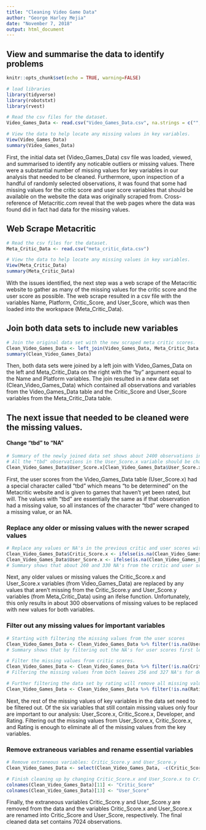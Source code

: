 ---
title: "Cleaning Video Game Data"
author: "George Harley Mejia"
date: "November 7, 2018"
output: html_document
---


## View and summarise the data to identify problems

```{r}
knitr::opts_chunk$set(echo = TRUE, warning=FALSE)

# load libraries
library(tidyverse)
library(robotstxt)
library(rvest)

# Read the csv files for the dataset.
Video_Games_Data <- read.csv("Video_Games_Data.csv", na.strings = c("", "NA"))

# View the data to help locate any missing values in key variables.
View(Video_Games_Data)
summary(Video_Games_Data)

```
  First, the initial data set (Video_Games_Data) csv file was loaded, viewed, and summarised to identify any noticable outliers or missing values. There were a substantial number of missing values for key variables in our analysis that needed to be cleaned. Furthermore, upon inspection of a handful of randomly selected observations, it was found that some had missing values for the critic score and user score variables that should be available on the website the data was originally scraped from. Cross-reference of Metacritic.com reveal that the web pages where the data was found did in fact had data for the missing values.

## Web Scrape Metacritic
```{r}
# Read the csv files for the dataset.
Meta_Critic_Data <- read.csv("meta_critic_data.csv")

# View the data to help locate any missing values in key variables.
View(Meta_Critic_Data)
summary(Meta_Critic_Data)
```
  With the issues identified, the next step was a web scrape of the Metacritic website to gather as many of the missing values for the critic score and the user score as possible. The web scrape resulted in a csv file with the variables Name, Platform, Critic_Score, and User_Score, which was then loaded into the workspace (Meta_Critic_Data). 

## Join both data sets to include new variables
```{r}
# Join the original data set with the new scraped meta critic scores.
Clean_Video_Games_Data <- left_join(Video_Games_Data, Meta_Critic_Data, by= c("Name", "Platform"))
summary(Clean_Video_Games_Data)
```

  Then, both data sets were joined by a left join with Video_Games_Data on the left and Meta_Critic_Data on the right with the “by” argument equal to the Name and Platform variables. The join resulted in a new data set (Clean_Video_Games_Data) which contained all observations and variables from the Video_Games_Data table and the Critic_Score and User_Score variables from the Meta_Critic_Data table. 

## The next issue that needed to be cleaned were the missing values. 
#### Change "tbd" to "NA"
```{r}
# Summary of the newly joined data set shows about 2400 observations in the User score variable are classified as "tbd".
# All the "tbd" observations in the User_Score.x variable should be changed to "NA" because they are essentially missing values in the data.
Clean_Video_Games_Data$User_Score.x[Clean_Video_Games_Data$User_Score.x == "tbd"] <- NA

```

  First, the user scores from the Video_Games_Data table (User_Score.x) had a special character called “tbd” which means “to be determined” on the Metacritic website and is given to games that haven’t yet been rated, but will. The values with “tbd” are essentially the same as if that observation had a missing value, so all instances of the character “tbd” were changed to a missing value, or an NA.
  
### Replace any older or missing values with the newer scraped values
```{r}
# Replace any values or NA's in the previous critic and user scores with any newer values.
Clean_Video_Games_Data$Critic_Score.x <- ifelse(is.na(Clean_Video_Games_Data$Critic_Score.y), Clean_Video_Games_Data$Critic_Score.x, Clean_Video_Games_Data$Critic_Score.y)
Clean_Video_Games_Data$User_Score.x <- ifelse(is.na(Clean_Video_Games_Data$User_Score.y), Clean_Video_Games_Data$User_Score.x, Clean_Video_Games_Data$User_Score.y)
# Summary shows that about 260 and 330 NA's from the critic and user scores were replaced, respectively.

```

  Next, any older values or missing values the Critic_Score.x and User_Score.x variables (from Video_Games_Data) are replaced by any values that aren’t missing from the Critic_Score.y and User_Score.y variables (from Meta_Critic_Data) using an ifelse function. Unfortunately, this only results in about 300 observations of missing values to be replaced with new values for both variables.
  
### Filter out any missing values for important variables
```{r}
# Starting with filtering the missing values from the user scores
Clean_Video_Games_Data <- Clean_Video_Games_Data %>% filter(!is.na(User_Score.x))
# Summary shows that by filtering out the NA's for user scores first leaves 572, 263, and 343 NA's for critic score, developer, and rating, respectively, with 7923 observations remaining.

# Filter the missing values from critic scores.
Clean_Video_Games_Data <- Clean_Video_Games_Data %>% filter(!is.na(Critic_Score.x))
# Filtering the missing values from both leaves 256 and 327 NA's for developer and rating, respectively, with 7351 observations remaining. 

# Further filtering the data set by rating will remove all missing values from key variables.
Clean_Video_Games_Data <- Clean_Video_Games_Data %>% filter(!is.na(Rating))
```

  Next, the rest of the missing values of key variables in the data set need to be filtered out. Of the six variables that still contain missing values only four are important to our analysis: User_Score.x, Critic_Score.x, Developer, and Rating. Filtering out the missing values from User_Score.x, Critic_Score.x, and Rating is enough to eliminate all of the missing values from the key variables. 
  
### Remove extraneous variables and rename essential variables
```{r}
# Remove extraneous variables: Critic_Score.y and User_Score.y
Clean_Video_Games_Data <- select(Clean_Video_Games_Data, -c(Critic_Score.y, User_Score.y))

# Finish cleaning up by changing Critic_Score.x and User_Score.x to Critic_Score and User_Score, respectively.
colnames(Clean_Video_Games_Data)[11] <- "Critic_Score"
colnames(Clean_Video_Games_Data)[13] <- "User_Score"
```

  Finally, the extraneous variables Critic_Score.y and User_Score.y are removed from the data and the variables Critic_Score.x and User_Score.x are renamed into Critic_Score and User_Score, respectively. The final cleaned data set contains 7024 observations.



